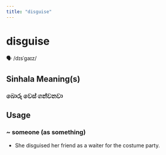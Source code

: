```yaml
---
title: "disguise"
---
```


# disguise

🗣️ /dɪsˈɡaɪz/

## Sinhala Meaning(s)

### බොරු වෙස් ගන්වනවා

## Usage

### ~ someone (as something)

- She disguised her friend as a waiter for the costume party.

